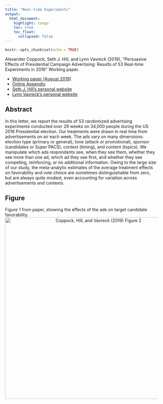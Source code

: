 ```yaml
---
title: "Real-time Experiments"
output: 
  html_document:
    highlight: tango
    toc: true
    toc_float:
      collapsed: false
---
```


```r
knitr::opts_chunk$set(echo = TRUE)
```

Alexander Coppock, Seth J. Hill, and Lynn Vavreck (2019), "Persuasive Effects of Presidential Campaign Advertising: Results of 53 Real-time Experiments in 2016" Working paper.

- [Working paper (August 2019)](papers/CHV_ads.pdf)
- [Online Appendix](papers/CHV_ads_appendix.pdf)
- [Seth J. Hill's personal website](http://sethjhill.com/)
- [Lynn Vavreck's personal website](https://www.lynnvavreck.com)

## Abstract

In this letter, we report the results of 53 randomized advertising experiments conducted over 29 weeks on 34,000 people during the US 2016 Presidential election. Our treatments were drawn in real time from advertisements on air each week. The ads vary on many dimensions: election type (primary or general), tone (attack or promotional), sponsor (candidates or Super PACS), context (timing), and content (topics). We manipulate which ads respondents see, when they see them, whether they see more than one ad, which ad they see first, and whether they see competing, reinforcing, or no additional information. Owing to the large size of our study, the meta-analytic estimates of the average treatment effects on favorability and vote choice are sometimes distinguishable from zero, but are always quite modest, even accounting for variation across advertisements and contexts.

## Figure

Figure 1 from paper, showing the effects of the ads on target candidate favorability.
<center><img src="images/CHV_target.png" alt="Coppock, Hill, and Vavreck (2019) Figure 2" width="600"></center>